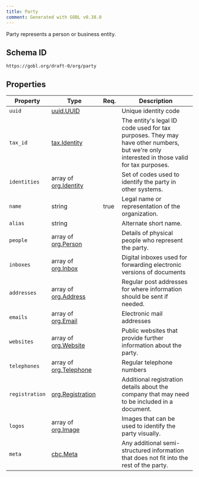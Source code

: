 ```yaml
---
title: Party
comment: Generated with GOBL v0.38.0
---
```


Party represents a person or business entity.

## Schema ID

`https://gobl.org/draft-0/org/party`

## Properties

| Property       | Type                                             | Req. | Description                                                                                                                               |
|----------------|--------------------------------------------------|------|-------------------------------------------------------------------------------------------------------------------------------------------|
| `uuid`         | [uuid.UUID](/draft-0/uuid/uuid)                  |      | Unique identity code                                                                                                                      |
| `tax_id`       | [tax.Identity](/draft-0/tax/identity)            |      | The entity's legal ID code used for tax purposes. They may have other numbers, but we're only interested in those valid for tax purposes. |
| `identities`   | array of [org.Identity](/draft-0/org/identity)   |      | Set of codes used to identify the party in other systems.                                                                                 |
| `name`         | string                                           | true | Legal name or representation of the organization.                                                                                         |
| `alias`        | string                                           |      | Alternate short name.                                                                                                                     |
| `people`       | array of [org.Person](/draft-0/org/person)       |      | Details of physical people who represent the party.                                                                                       |
| `inboxes`      | array of [org.Inbox](/draft-0/org/inbox)         |      | Digital inboxes used for forwarding electronic versions of documents                                                                      |
| `addresses`    | array of [org.Address](/draft-0/org/address)     |      | Regular post addresses for where information should be sent if needed.                                                                    |
| `emails`       | array of [org.Email](/draft-0/org/email)         |      | Electronic mail addresses                                                                                                                 |
| `websites`     | array of [org.Website](/draft-0/org/website)     |      | Public websites that provide further information about the party.                                                                         |
| `telephones`   | array of [org.Telephone](/draft-0/org/telephone) |      | Regular telephone numbers                                                                                                                 |
| `registration` | [org.Registration](/draft-0/org/registration)    |      | Additional registration details about the company that may need to be included in a document.                                             |
| `logos`        | array of [org.Image](/draft-0/org/image)         |      | Images that can be used to identify the party visually.                                                                                   |
| `meta`         | [cbc.Meta](/draft-0/cbc/meta)                    |      | Any additional semi-structured information that does not fit into the rest of the party.                                                  |

